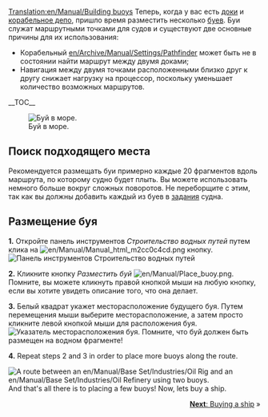 [[Translation:en/Manual/Building buoys]]
{{ru/Перевод|en/Manual/Building buoys|0}}
{{ru/Manual/Tutorial/Учебник}}
Теперь, когда у вас есть [[en/Manual/Building docks|доки]] и [[en/Manual/Building ship depots|корабельное депо]], пришло время разместить несколько [[en/Manual/Water Transport Tiles|буев]]. Буи служат маршрутными точками для судов и существуют две основные причины для их использования:
*Корабельный [[en/Archive/Manual/Settings/Pathfinder]] может быть не в состоянии найти маршрут между двумя доками;
*Навигация между двумя точками расположенными близко друг к другу снижает нагрузку на процессор, поскольку уменьшает количество возможных маршрутов.
__TOC__

[[File:en/Manual/Buoy.png|left|frame|Буй в море.]]
==Поиск подходящего места==
Рекомендуется размещать буи примерно каждые 20 фрагментов вдоль маршрута, по которому судно будет плыть. Вы можете использовать немного больше вокруг сложных поворотов. Не переборщите с этим, так как вы должны добавить каждый из буев в [[en/Manual/Orders|задания]] судна.

<div style="clear:left"></div>

==Размещение буя==

'''1.''' Откройте панель инструментов ''Строительство водных путей'' путем клика на [[File:en/Manual/Manual html m2cc0c4cd.png]] кнопку.
[[File:en/Manual/Dock toolbar.png|frame|none|Панель инструментов Строительство водных путей]]

'''2.''' Кликните кнопку ''Разместить буй'' [[File:en/Manual/Place buoy.png]]. Помните, вы можете кликнуть правой кнопкой мыши на любую кнопку, если вы хотите увидеть описание того, что она делает.

'''3.''' Белый квадрат укажет месторасположение будущего буя. Путем перемещения мыши выберите месторасположение, а затем просто кликните левой кнопкой мыши для расположения буя.
[[File:en/Manual/Placing-buoy-1.png|frame|none|Указатель месторасположения буя. Помните, что буй должен быть размещен на водном фрагменте!]]

'''4.''' Repeat steps 2 and 3 in order to place more buoys along the route.


[[File:en/Manual/Placing-buoy-2.png|frame|right|A route between an [[en/Manual/Base Set/Industries/Oil Rig]] and an [[en/Manual/Base Set/Industries/Oil Refinery]] using two buoys.]]
And that's all there is to placing a few buoys! Now, lets buy a ship.

<span style="float: right">[[en/Manual/Buying ships|'''Next''': Buying a ship]] &raquo;</span>